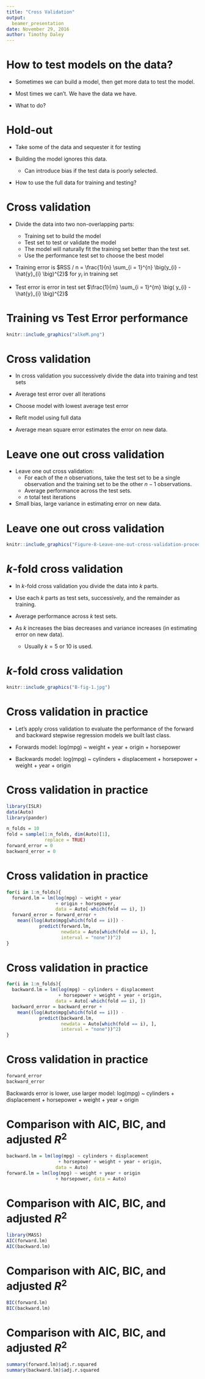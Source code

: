 ```yaml
---
title: "Cross Validation"
output:
  beamer_presentation
date: November 29, 2016
author: Timothy Daley
---
```


# How to test models on the data?

- Sometimes we can build a model, then get more data to test the model.  

- Most times we can't.  We have the data we have.

- What to do?

# Hold-out

- Take some of the data and sequester it for testing

- Building the model ignores this data.
    - Can introduce bias if the test data is poorly selected.
    
- How to use the full data for training and testing?

# Cross validation

- Divide the data into two non-overlapping parts:
    - Training set to build the model
    - Test set to test or validate the model
    - The model will naturally fit the training set better than the test set.
    - Use the performance test set to choose the best model

- Training error is $RSS / n = \frac{1}{n} \sum_{i = 1}^{n} \big(y_{i} - \hat{y}_{i} \big)^{2}$ for $y_{i}$ in training set

- Test error is error in test set $\frac{1}{m} \sum_{i = 1}^{m} \big( y_{i} - \hat{y}_{i} \big)^{2}$

# Training vs Test Error performance

```r
knitr::include_graphics("alkeM.png")
```


# Cross validation

- In cross validation you successively divide the data into training and test sets

- Average test error over all iterations

- Choose model with lowest average test error

- Refit model using full data

- Average mean square error estimates the error on new data.

# Leave one out cross validation

- Leave one out cross validation:
    - For each of the $n$ observations, take the test set to be a single observation and the training set to be the other $n - 1$ observations.
    - Average performance across the test sets.
    - $n$ total test iterations
    
- Small bias, large variance in estimating error on new data.

# Leave one out cross validation

```r
knitr::include_graphics("Figure-8-Leave-one-out-cross-validation-procedure.png")
```

# $k$-fold cross validation

- In $k$-fold cross validation you divide the data into $k$ parts.  

- Use each $k$ parts as test sets, successively, and the remainder as training.  

- Average performance across $k$ test sets.

- As $k$ increases the bias decreases and variance increases (in estimating error on new data).
    - Usually $k = 5$ or $10$ is used.


# $k$-fold cross validation

```r
knitr::include_graphics("B-fig-1.jpg")
```

# Cross validation in practice

- Let's apply cross validation to evaluate the performance of the forward and backward stepwise regression models we built last class. 

- Forwards model: log(mpg) ~ weight + year + origin + horsepower

- Backwards model: log(mpg) ~ cylinders + displacement + horsepower + weight + year + origin

# Cross validation in practice

```r
library(ISLR)
data(Auto)
library(pander)
```
```r
n_folds = 10
fold = sample(1:n_folds, dim(Auto)[1], 
              replace = TRUE)
forward_error = 0
backward_error = 0
```

# Cross validation in practice

```r
for(i in 1:n_folds){
  forward.lm = lm(log(mpg) ~ weight + year
                  + origin + horsepower,
                  data = Auto[-which(fold == i), ])
  forward_error = forward_error +
    mean((log(Auto$mpg[which(fold == i)]) - 
            predict(forward.lm, 
                    newdata = Auto[which(fold == i), ],
                    interval = "none"))^2)
}
```

# Cross validation in practice

```r
for(i in 1:n_folds){
  backward.lm = lm(log(mpg) ~ cylinders + displacement 
                   + horsepower + weight + year + origin,
                  data = Auto[-which(fold == i), ])
  backward_error = backward_error +
    mean((log(Auto$mpg[which(fold == i)]) - 
            predict(backward.lm, 
                    newdata = Auto[which(fold == i), ],
                    interval = "none"))^2)
}
```

# Cross validation in practice

```r
forward_error
backward_error
```

Backwards error is lower, use larger model: log(mpg) ~ cylinders + displacement + horsepower + weight + year + origin

# Comparison with AIC, BIC, and adjusted $R^{2}$

```r
backward.lm = lm(log(mpg) ~ cylinders + displacement 
                   + horsepower + weight + year + origin,
                  data = Auto)
forward.lm = lm(log(mpg) ~ weight + year + origin 
                  + horsepower, data = Auto)
```

# Comparison with AIC, BIC, and adjusted $R^{2}$

```r
library(MASS)
AIC(forward.lm)
AIC(backward.lm)
```

# Comparison with AIC, BIC, and adjusted $R^{2}$

```r
BIC(forward.lm)
BIC(backward.lm)
```

# Comparison with AIC, BIC, and adjusted $R^{2}$

```r
summary(forward.lm)$adj.r.squared
summary(backward.lm)$adj.r.squared
```